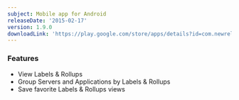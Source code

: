 ```yaml
---
subject: Mobile app for Android
releaseDate: '2015-02-17'
version: 1.9.0
downloadLink: 'https://play.google.com/store/apps/details?id=com.newrelic.rpm&hl=en'
---
```


### Features

* View Labels & Rollups
* Group Servers and Applications by Labels & Rollups
* Save favorite Labels & Rollups views
